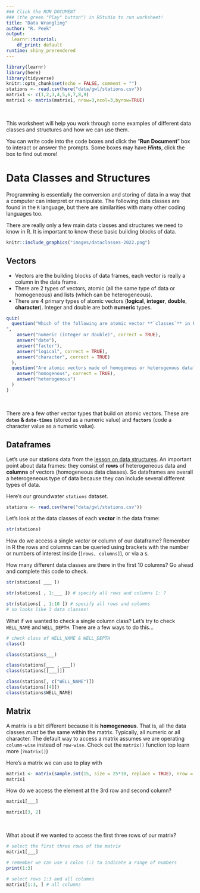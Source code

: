 ```yaml
---
### Click the RUN DOCUMENT 
### (the green "Play" button") in RStudio to run worksheet!
title: "Data Wrangling"
author: "R. Peek"
output: 
  learnr::tutorial:
    df_print: default
runtime: shiny_prerendered
---
```


```r
library(learnr)
library(here)
library(tidyverse)
knitr::opts_chunk$set(echo = FALSE, comment = "")
stations <- read.csv(here("data/gwl/stations.csv"))
matrix1 <- c(1,2,3,4,5,6,7,8,9)
matrix1 <- matrix(matrix1, nrow=3,ncol=3,byrow=TRUE)
```

<br>

This worksheet will help you work through some examples of different data classes and structures and how we can use them. 

You can write code into the code boxes and click the "**Run Document**" box to interact or answer the prompts. Some boxes may have __*Hints*__, click the box to find out more!

# Data Classes and Structures

Programming is essentially the conversion and storing of data in a way that a computer can interpret or manipulate. The following data classes are found in the `R` language, but there are similarities with many other coding languages too.

There are really only a few main data classes and structures we need to know in R. It is important to know these basic building blocks of data. 


```r

knitr::include_graphics("images/dataclasses-2022.png")

```

## Vectors

 - Vectors are the building blocks of data frames, each vector is really a column in the data frame.
 - There are 2 types of vectors, atomic (all the same type of data or homogeneous) and lists (which can be heterogeneous).
 - There are 4 primary types of atomic vectors (**logical**, **integer**, **double**, **character**). Integer and double are both **numeric** types.


```r
quiz(
  question("Which of the following are atomic vector **`classes`** in R?
",
    answer("numeric (integer or double)", correct = TRUE),
    answer("date"),
    answer("factor"),
    answer("logical", correct = TRUE),
    answer("character", correct = TRUE)
  ),
  question("Are atomic vectors made of homogenous or heterogenous data?",
    answer("homogenous", correct = TRUE),
    answer("heterogenous")
  )
)
```

<br>

There are a few other vector types that build on atomic vectors. These are **`dates` & `date-times`** (stored as a numeric value) and **`factors`** (code a character value as a numeric value).

## Dataframes

Let's use our stations data from the [lesson on data structures](https://www.r4wrds.com/intro/m_data_structures.html). An important point about data frames: they consist of **rows** of heterogeneous data and **columns** of vectors (homogeneous data classes). So dataframes are overall a heterogeneous type of data because they can include several different types of data.

Here's our groundwater `stations` dataset.

```r

stations <- read.csv(here("data/gwl/stations.csv"))

```

Let's look at the data classes of each **vector** in the data frame:

```r
str(stations)
```

How do we access a single *vector* or column of our dataframe? Remember in R the rows and columns can be queried using brackets with the number or numbers of interest inside (`[rows, columns]`), or via a `$`.

How many different data classes are there in the first 10 columns? Go ahead and complete this code to check.

```r

str(stations[ ___ ])

```


```r

str(stations[ , 1:___ ]) # specify all rows and columns 1: ? 

```

```r

str(stations[ , 1:10 ]) # specify all rows and columns
# so looks like 3 data classes!
```

What if we wanted to check a single column class? Let's try to check `WELL_NAME` and `WELL_DEPTH`. There are a few ways to do this...

```r

# check class of WELL_NAME & WELL_DEPTH
class()

```


```r

class(stations$___)

```

```r

class(stations[___ , ___])
class(stations[[___]])

```

```r

class(stations[, c("WELL_NAME")])
class(stations[[4]])
class(stations$WELL_NAME)

```


## Matrix

A matrix is a bit different because it is **homogeneous**. That is, all the data classes *must* be the same within the matrix. Typically, all numeric or all character. The default way to access a matrix assumes we are operating `column-wise` instead of `row-wise`. Check out the `matrix()` function top learn more (`?matrix()`)

Here's a matrix we can use to play with

```r
matrix1 <- matrix(sample.int(15, size = 25*10, replace = TRUE), nrow = 25, ncol=10)
matrix1

```

How do we access the element at the 3rd row and second column?

```r

matrix1[___]

```


```r

matrix1[3, 2]

```

<br>

What about if we wanted to access the first three rows of our matrix?

```r

# select the first three rows of the matrix
matrix1[___]

```


```r

# remember we can use a colon (:) to indicate a range of numbers
print(1:3)

```


```r

# select rows 1:3 and all columns
matrix1[1:3, ] # all columns

```
